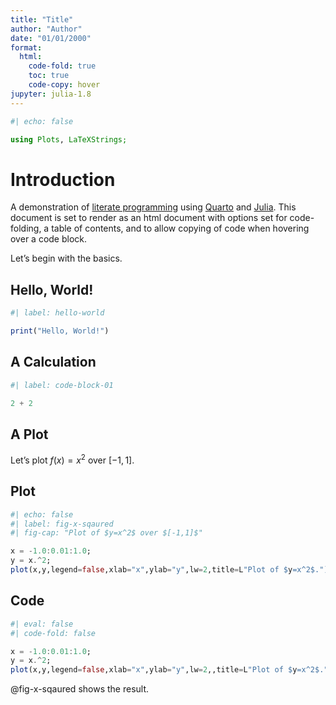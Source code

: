 ```yaml
---
title: "Title"
author: "Author"
date: "01/01/2000"
format: 
  html:
    code-fold: true
    toc: true
    code-copy: hover
jupyter: julia-1.8
---
```


```julia
#| echo: false

using Plots, LaTeXStrings;
```

# Introduction 

A demonstration of [literate programming](https://en.wikipedia.org/wiki/Literate_programming) using [Quarto](https://quarto.org/) and [Julia](https://julialang.org/). This document is set to render as an html document with options set for code-folding, a table of contents, and to allow copying of code when hovering over a code block. 

Let's begin with the basics. 

## Hello, World!

```julia
#| label: hello-world

print("Hello, World!")
```

## A Calculation

```julia
#| label: code-block-01

2 + 2
```


## A Plot

Let's plot $f(x)=x^2$ over $[-1,1]$.

::: {.panel-tabset}

## Plot

```julia

#| echo: false
#| label: fig-x-sqaured
#| fig-cap: "Plot of $y=x^2$ over $[-1,1]$"

x = -1.0:0.01:1.0;
y = x.^2;
plot(x,y,legend=false,xlab="x",ylab="y",lw=2,title=L"Plot of $y=x^2$.")

```

## Code

```julia

#| eval: false
#| code-fold: false

x = -1.0:0.01:1.0;
y = x.^2;
plot(x,y,legend=false,xlab="x",ylab="y",lw=2,,title=L"Plot of $y=x^2$.")

```

:::

@fig-x-sqaured shows the result. 